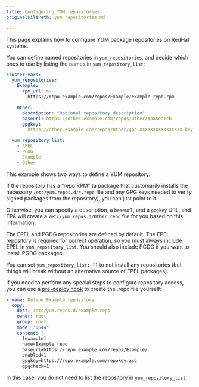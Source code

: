 ```yaml
---
title: Configuring YUM repositories
originalFilePath: yum_repositories.md

---
```


This page explains how to configure YUM package repositories on RedHat
systems.

You can define named repositories in `yum_repositories`, and decide
which ones to use by listing the names in `yum_repository_list`:

```yaml
cluster_vars:
  yum_repositories:
    Example:
      rpm_url: >-
        https://repo.example.com/repos/Example/example-repo.rpm

    Other:
      description: "Optional repository description"
      baseurl: https://other.example.com/repos/Other/$basearch
      gpgkey:
        https://other.example.com/repos/Other/gpg.XXXXXXXXXXXXXXXX.key

  yum_repository_list:
    - EPEL
    - PGDG
    - Example
    - Other
```

This example shows two ways to define a YUM repository.

If the repository has a “repo RPM” (a package that customarily installs
the necessary `/etc/yum.repos.d/*.repo` file and any GPG keys needed to
verify signed packages from the repository), you can just point to it.

Otherwise, you can specify a description, a `baseurl`, and a `gpgkey`
URL, and TPA will create a `/etc/yum.repos.d/Other.repo` file for
you based on this information.

The EPEL and PGDG repositories are defined by default. The EPEL
repository is required for correct operation, so you must always
include EPEL in `yum_repository_list`. You should also include PGDG if
you want to install PGDG packages.

You can set `yum_repository_list: []` to not install any repositories
(but things will break without an alternative source of EPEL packages).

If you need to perform any special steps to configure repository access,
you can use a [pre-deploy hook](../tpaexec-hooks/) to create the .repo
file yourself:

```yaml
- name: Define Example repository
  copy:
    dest: /etc/yum.repos.d/example.repo
    owner: root
    group: root
    mode: "0644"
    content: |
      [example]
      name=Example repo
      baseurl=https://repo.example.com/repos/Example/
      enabled=1
      gpgkey=https://repo.example.com/repokey.asc
      gpgcheck=1
```

In this case, you do not need to list the repository in
`yum_repository_list`.
